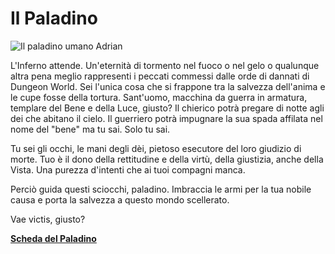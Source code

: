 # Il Paladino

![Il paladino umano Adrian](/images/classi/classi-base/adrian-paladino.jpg)

L'Inferno attende. Un'eternità di tormento nel fuoco o nel gelo o qualunque altra pena meglio rappresenti i peccati commessi dalle orde di dannati di Dungeon World. Sei l'unica cosa che si frappone tra la salvezza dell'anima e le cupe fosse della tortura. Sant'uomo, macchina da guerra in armatura, templare del Bene e della Luce, giusto? Il chierico potrà pregare di notte agli dei che abitano il cielo. Il guerriero potrà impugnare la sua spada affilata nel nome del "bene" ma tu sai. Solo tu sai.

Tu sei gli occhi, le mani degli dèi, pietoso esecutore del loro giudizio di morte. Tuo è il dono della rettitudine e della virtù, della giustizia, anche della Vista. Una purezza d'intenti che ai tuoi compagni manca.

Perciò guida questi sciocchi, paladino. Imbraccia le armi per la tua nobile causa e porta la salvezza a questo mondo scellerato.

Vae victis, giusto?

**<a href="/assets/classi/classi-base/paladino.pdf" target="_blank">Scheda del Paladino</a>**